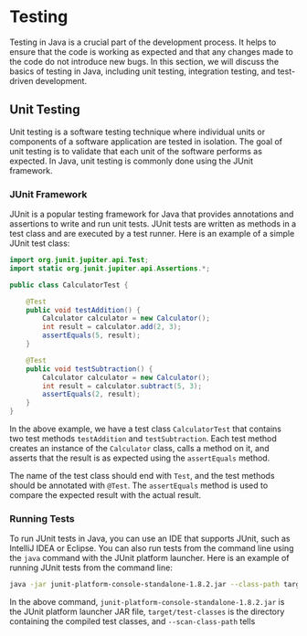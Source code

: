 
# Testing

Testing in Java is a crucial part of the development process. It helps to ensure that the code is working as expected and that any changes made to the code do not introduce new bugs. In this section, we will discuss the basics of testing in Java, including unit testing, integration testing, and test-driven development.

## Unit Testing

Unit testing is a software testing technique where individual units or components of a software application are tested in isolation. The goal of unit testing is to validate that each unit of the software performs as expected. In Java, unit testing is commonly done using the JUnit framework.

### JUnit Framework

JUnit is a popular testing framework for Java that provides annotations and assertions to write and run unit tests. JUnit tests are written as methods in a test class and are executed by a test runner. Here is an example of a simple JUnit test class:

```java
import org.junit.jupiter.api.Test;
import static org.junit.jupiter.api.Assertions.*;

public class CalculatorTest {

    @Test
    public void testAddition() {
        Calculator calculator = new Calculator();
        int result = calculator.add(2, 3);
        assertEquals(5, result);
    }

    @Test
    public void testSubtraction() {
        Calculator calculator = new Calculator();
        int result = calculator.subtract(5, 3);
        assertEquals(2, result);
    }
}
```

In the above example, we have a test class `CalculatorTest` that contains two test methods `testAddition` and `testSubtraction`. Each test method creates an instance of the `Calculator` class, calls a method on it, and asserts that the result is as expected using the `assertEquals` method.

The name of the test class should end with `Test`, and the test methods should be annotated with `@Test`. The `assertEquals` method is used to compare the expected result with the actual result.

### Running Tests

To run JUnit tests in Java, you can use an IDE that supports JUnit, such as IntelliJ IDEA or Eclipse. You can also run tests from the command line using the `java` command with the JUnit platform launcher. Here is an example of running JUnit tests from the command line:

```bash
java -jar junit-platform-console-standalone-1.8.2.jar --class-path target/test-classes --scan-class-path
```

In the above command, `junit-platform-console-standalone-1.8.2.jar` is the JUnit platform launcher JAR file, `target/test-classes` is the directory containing the compiled test classes, and `--scan-class-path` tells
